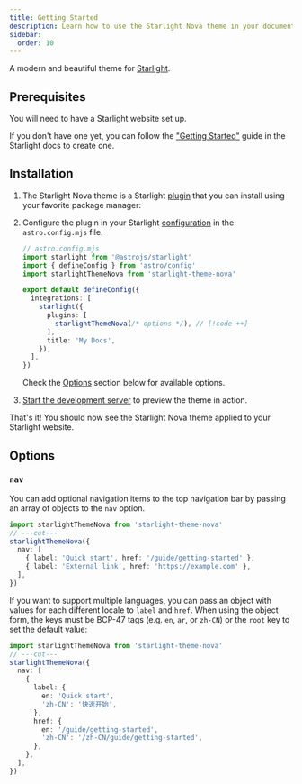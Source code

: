 ```yaml
---
title: Getting Started
description: Learn how to use the Starlight Nova theme in your documentation.
sidebar:
  order: 10
---
```


A modern and beautiful theme for [Starlight](https://starlight.astro.build).

## Prerequisites

You will need to have a Starlight website set up.

If you don't have one yet, you can follow the ["Getting Started"](https://starlight.astro.build/getting-started) guide in the Starlight docs to create one.

## Installation


<Steps>

1. The Starlight Nova theme is a Starlight [plugin](https://starlight.astro.build/reference/plugins/) that you can install using your favorite package manager:

   <CodePackageManagers packages="starlight-theme-nova" />

2. Configure the plugin in your Starlight [configuration](https://starlight.astro.build/reference/configuration/#plugins) in the `astro.config.mjs` file.

   ```ts twoslash
   // astro.config.mjs
   import starlight from '@astrojs/starlight'
   import { defineConfig } from 'astro/config'
   import starlightThemeNova from 'starlight-theme-nova'

   export default defineConfig({
     integrations: [
       starlight({
         plugins: [
           starlightThemeNova(/* options */), // [!code ++]
         ],
         title: 'My Docs',
       }),
     ],
   })
   ```

   Check the [Options](#options) section below for available options.

3. [Start the development server](https://starlight.astro.build/getting-started/#start-the-development-server) to preview the theme in action.

</Steps>

That's it! You should now see the Starlight Nova theme applied to your Starlight website.

## Options

### `nav`

You can add optional navigation items to the top navigation bar by passing an array of objects to the `nav` option.

```ts twoslash
import starlightThemeNova from 'starlight-theme-nova'
// ---cut---
starlightThemeNova({
  nav: [
    { label: 'Quick start', href: '/guide/getting-started' },
    { label: 'External link', href: 'https://example.com' },
  ],
})
```

If you want to support multiple languages, you can pass an object with values for each different locale to `label` and `href`. When using the object form, the keys must be BCP-47 tags (e.g. `en`, `ar`, or `zh-CN`) or the `root` key to set the default value:

```ts twoslash
import starlightThemeNova from 'starlight-theme-nova'
// ---cut---
starlightThemeNova({
  nav: [
    {
      label: {
        en: 'Quick start',
        'zh-CN': '快速开始',
      },
      href: {
        en: '/guide/getting-started',
        'zh-CN': '/zh-CN/guide/getting-started',
      },
    },
  ],
})
```

